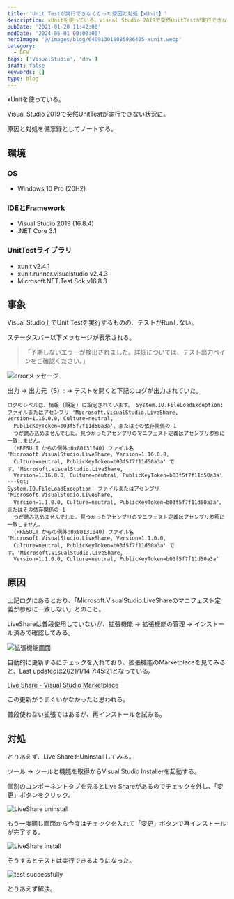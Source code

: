 ```yaml
---
title: 'Unit Testが実行できなくなった原因と対処【xUnit】'
description: xUnitを使っている。Visual Studio 2019で突然UnitTestが実行できない状況に。原因と対処を備忘録としてノートする。
pubDate: '2021-01-20 11:42:00'
modDate: '2024-05-01 00:00:00'
heroImage: '@/images/blog/640913018085986405-xunit.webp'
category:
  - DEV
tags: ['VisualStudio', 'dev']
draft: false
keywords: []
type: blog
---
```


xUnitを使っている。

Visual Studio 2019で突然UnitTestが実行できない状況に。

原因と対処を備忘録としてノートする。

## 環境

### OS

- Windows 10 Pro (20H2)

### IDEとFramework

- Visual Studio 2019 (16.8.4)
- .NET Core 3.1

### UnitTestライブラリ

- xunit v2.4.1
- xunit.runner.visualstudio v2.4.3
- Microsoft.NET.Test.Sdk v16.8.3

## 事象

Visual Studio上でUnit Testを実行するものの、テストがRunしない。

ステータスバー以下メッセージが表示される。

> 「予期しないエラーが検出されました。詳細については、テスト出力ペインをご確認ください。」

![errorメッセージ](@/images/blog/640913018085986405-error_statusbar.webp)

出力 → 出力元（S）: → テストを開くと下記のログが出力されていた。

```log
ログのレベルは、情報 (既定) に設定されています。 System.IO.FileLoadException:
ファイルまたはアセンブリ 'Microsoft.VisualStudio.LiveShare, Version=1.16.0.0, Culture=neutral,
  PublicKeyToken=b03f5f7f11d50a3a'、またはその依存関係の 1
  つが読み込めませんでした。見つかったアセンブリのマニフェスト定義はアセンブリ参照に一致しません。
  (HRESULT からの例外:0x80131040) ファイル名 'Microsoft.VisualStudio.LiveShare, Version=1.16.0.0,
  Culture=neutral, PublicKeyToken=b03f5f7f11d50a3a' です。'Microsoft.VisualStudio.LiveShare,
  Version=1.16.0.0, Culture=neutral, PublicKeyToken=b03f5f7f11d50a3a' ---&gt;
System.IO.FileLoadException: ファイルまたはアセンブリ 'Microsoft.VisualStudio.LiveShare,
  Version=1.1.0.0, Culture=neutral, PublicKeyToken=b03f5f7f11d50a3a'、またはその依存関係の 1
  つが読み込めませんでした。見つかったアセンブリのマニフェスト定義はアセンブリ参照に一致しません。
  (HRESULT からの例外:0x80131040) ファイル名 'Microsoft.VisualStudio.LiveShare, Version=1.1.0.0,
  Culture=neutral, PublicKeyToken=b03f5f7f11d50a3a' です。'Microsoft.VisualStudio.LiveShare,
  Version=1.1.0.0, Culture=neutral, PublicKeyToken=b03f5f7f11d50a3a'
```

## 原因

上記ログにあるとおり、「Microsoft.VisualStudio.LiveShareのマニフェスト定義が参照に一致しない」とのこと。

LiveShareは普段使用していないが、拡張機能 → 拡張機能の管理 → インストール済みで確認してみる。

![拡張機能画面](@/images/blog/640913018085986405-LiveShare.webp)

自動的に更新するにチェックを入れており、拡張機能のMarketplaceを見てみると、Last updatedは2021/1/14 7:45:21となっている。

[Live Share - Visual Studio Marketplace](https://marketplace.visualstudio.com/items?itemName=MS-vsliveshare.vsls-vs)

この更新がうまくいかなかったと思われる。

普段使わない拡張ではあるが、再インストールを試みる。

## 対処

とりあえず、Live ShareをUninstallしてみる。

ツール → ツールと機能を取得からVisual Studio Installerを起動する。

個別のコンポーネントタブを見るとLive Shareがあるのでチェックを外し、「変更」ボタンをクリック。

![LiveShare uninstall](@/images/blog/640913018085986405-LiveShare_Off.webp)

もう一度同じ画面から今度はチェックを入れて「変更」ボタンで再インストールが完了する。

![LiveShare install](@/images/blog/640913018085986405-LiveShare_On.webp)

そうするとテストは実行できるようになった。

![test successfully](@/images/blog/640913018085986405-output.webp)

とりあえず解決。

<div class='not-prose'>
  <div data-vc_mylinkbox_id='887423761'></div>
</div>

